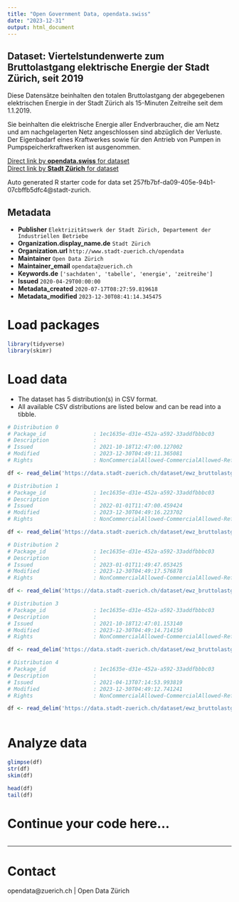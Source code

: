 ```yaml
---
title: "Open Government Data, opendata.swiss"
date: "2023-12-31"
output: html_document
---
```


## Dataset: Viertelstundenwerte zum Bruttolastgang elektrische Energie der Stadt Zürich, seit 2019


Diese Datensätze beinhalten den totalen Bruttolastgang der abgegebenen elektrischen Energie in der Stadt Zürich als 15-Minuten Zeitreihe seit dem 1.1.2019.

Sie beinhalten die elektrische Energie aller Endverbraucher, die am Netz und am nachgelagerten Netz angeschlossen sind abzüglich der Verluste. Der Eigenbadarf eines Kraftwerkes sowie für den Antrieb von Pumpen in Pumpspeicherkraftwerken ist ausgenommen.


[Direct link by **opendata.swiss** for dataset](https://opendata.swiss/de/dataset/viertelstundenwerte-zum-bruttolastgang-elektrische-energie-der-stadt-zurich1)<br>
[Direct link by **Stadt Zürich** for dataset](https://data.stadt-zuerich.ch/dataset/ewz_bruttolastgang_stadt_zuerich)

Auto generated R starter code for data set 257fb7bf-da09-405e-94b1-07cbffb5dfc4@stadt-zurich.

## Metadata

- **Publisher** `Elektrizitätswerk der Stadt Zürich, Departement der Industriellen Betriebe`
- **Organization.display_name.de** `Stadt Zürich`
- **Organization.url** `http://www.stadt-zuerich.ch/opendata`
- **Maintainer** `Open Data Zürich`
- **Maintainer_email** `opendata@zuerich.ch`
- **Keywords.de** `['sachdaten', 'tabelle', 'energie', 'zeitreihe']`
- **Issued** `2020-04-29T00:00:00`
- **Metadata_created** `2020-07-17T08:27:59.819618`
- **Metadata_modified** `2023-12-30T08:41:14.345475`


# Load packages

```r

library(tidyverse)
library(skimr)

```

# Load data

-   The dataset has 5 distribution(s) in CSV format.
-   All available CSV distributions are listed below and can be read into a tibble.

```r

# Distribution 0
# Package_id               : 1ec1635e-d31e-452a-a592-33addfbbbc03
# Description              : 
# Issued                   : 2021-10-18T12:47:00.127002
# Modified                 : 2023-12-30T04:49:11.365081
# Rights                   : NonCommercialAllowed-CommercialAllowed-ReferenceNotRequired

df <- read_delim('https://data.stadt-zuerich.ch/dataset/ewz_bruttolastgang_stadt_zuerich/download/2019_ewz_bruttolastgang.csv')

# Distribution 1
# Package_id               : 1ec1635e-d31e-452a-a592-33addfbbbc03
# Description              : 
# Issued                   : 2022-01-01T11:47:00.459424
# Modified                 : 2023-12-30T04:49:16.223702
# Rights                   : NonCommercialAllowed-CommercialAllowed-ReferenceNotRequired

df <- read_delim('https://data.stadt-zuerich.ch/dataset/ewz_bruttolastgang_stadt_zuerich/download/2022_ewz_bruttolastgang.csv')

# Distribution 2
# Package_id               : 1ec1635e-d31e-452a-a592-33addfbbbc03
# Description              : 
# Issued                   : 2023-01-01T11:49:47.053425
# Modified                 : 2023-12-30T04:49:17.576878
# Rights                   : NonCommercialAllowed-CommercialAllowed-ReferenceNotRequired

df <- read_delim('https://data.stadt-zuerich.ch/dataset/ewz_bruttolastgang_stadt_zuerich/download/2023_ewz_bruttolastgang.csv')

# Distribution 3
# Package_id               : 1ec1635e-d31e-452a-a592-33addfbbbc03
# Description              : 
# Issued                   : 2021-10-18T12:47:01.153140
# Modified                 : 2023-12-30T04:49:14.714150
# Rights                   : NonCommercialAllowed-CommercialAllowed-ReferenceNotRequired

df <- read_delim('https://data.stadt-zuerich.ch/dataset/ewz_bruttolastgang_stadt_zuerich/download/2021_ewz_bruttolastgang.csv')

# Distribution 4
# Package_id               : 1ec1635e-d31e-452a-a592-33addfbbbc03
# Description              : 
# Issued                   : 2021-04-13T07:14:53.993819
# Modified                 : 2023-12-30T04:49:12.741241
# Rights                   : NonCommercialAllowed-CommercialAllowed-ReferenceNotRequired

df <- read_delim('https://data.stadt-zuerich.ch/dataset/ewz_bruttolastgang_stadt_zuerich/download/2020_ewz_bruttolastgang.csv')



```

# Analyze data

```r

glimpse(df)
str(df)
skim(df)

head(df)
tail(df)

```

# Continue your code here...

```r

```

------------------------------------------------------------------------

# Contact

opendata@zuerich.ch | Open Data Zürich
